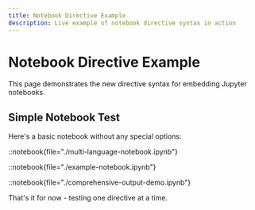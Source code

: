 ```yaml
---
title: Notebook Directive Example
description: Live example of notebook directive syntax in action
---
```



<NotebookStyles />

# Notebook Directive Example

This page demonstrates the new directive syntax for embedding Jupyter notebooks.

## Simple Notebook Test

Here's a basic notebook without any special options:

::notebook{file="./multi-language-notebook.ipynb"}

::notebook{file="./example-notebook.ipynb"}

::notebook{file="./comprehensive-output-demo.ipynb"}

That's it for now - testing one directive at a time. 